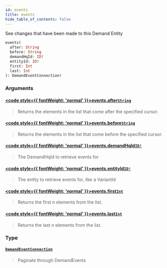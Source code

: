 ```yaml
---
id: events
title: events
hide_table_of_contents: false
---
```








See changes that have been made to this Demand Entity

```graphql
events(
  after: String
  before: String
  demandHqId: ID!
  entityId: ID!
  first: Int
  last: Int
): DemandEventConnection!
```


### Arguments

#### [<code style={{ fontWeight: 'normal' }}>events.<b>after</b></code>](#)<Bullet />[`String`](/demand/api/graphql-admin/reference/scalars/string) <Badge class="secondary" text="scalar"/>
> Returns the elements in the list that come after the specified cursor.
> 

#### [<code style={{ fontWeight: 'normal' }}>events.<b>before</b></code>](#)<Bullet />[`String`](/demand/api/graphql-admin/reference/scalars/string) <Badge class="secondary" text="scalar"/>
> Returns the elements in the list that come before the specified cursor.
> 

#### [<code style={{ fontWeight: 'normal' }}>events.<b>demandHqId</b></code>](#)<Bullet />[`ID!`](/demand/api/graphql-admin/reference/scalars/id) <Badge class="secondary" text="non-null"/> <Badge class="secondary" text="scalar"/>
> The DemandHqId to retrieve events for
> 

#### [<code style={{ fontWeight: 'normal' }}>events.<b>entityId</b></code>](#)<Bullet />[`ID!`](/demand/api/graphql-admin/reference/scalars/id) <Badge class="secondary" text="non-null"/> <Badge class="secondary" text="scalar"/>
> The entity to retrieve events for, like a VariantId
> 

#### [<code style={{ fontWeight: 'normal' }}>events.<b>first</b></code>](#)<Bullet />[`Int`](/demand/api/graphql-admin/reference/scalars/int) <Badge class="secondary" text="scalar"/>
> Returns the first n elements from the list.
> 

#### [<code style={{ fontWeight: 'normal' }}>events.<b>last</b></code>](#)<Bullet />[`Int`](/demand/api/graphql-admin/reference/scalars/int) <Badge class="secondary" text="scalar"/>
> Returns the last n elements from the list.
> 

### Type

#### [`DemandEventConnection`](/demand/api/graphql-admin/reference/objects/demand-event-connection) <Badge class="secondary" text="object"/>
> Paginate through DemandEvents
> 





